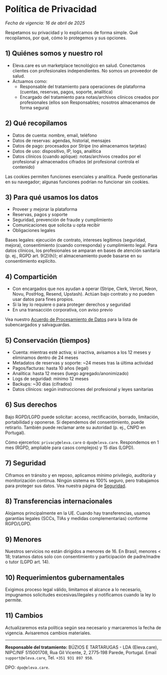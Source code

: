 # Política de Privacidad

_Fecha de vigencia: 16 de abril de 2025_

Respetamos su privacidad y lo explicamos de forma simple. Qué recopilamos, por qué, cómo lo protegemos y sus opciones.

## 1) Quiénes somos y nuestro rol

- Eleva.care es un marketplace tecnológico en salud. Conectamos clientes con profesionales independientes. No somos un proveedor de salud.
- Actuamos como:
  - Responsable del tratamiento para operaciones de plataforma (cuentas, reservas, pagos, soporte, analítica)
  - Encargado del tratamiento para notas/archivos clínicos creados por profesionales (ellos son Responsables; nosotros almacenamos de forma segura)

## 2) Qué recopilamos

- Datos de cuenta: nombre, email, teléfono
- Datos de reservas: agendas, historial, mensajes
- Datos de pago: procesados por Stripe (no almacenamos tarjetas)
- Datos de uso: dispositivo, IP, logs, analítica
- Datos clínicos (cuando aplique): notas/archivos creados por el profesional y almacenados cifrados (el profesional controla el contenido)

Las cookies permiten funciones esenciales y analítica. Puede gestionarlas en su navegador; algunas funciones podrían no funcionar sin cookies.

## 3) Para qué usamos los datos

- Proveer y mejorar la plataforma
- Reservas, pagos y soporte
- Seguridad, prevención de fraude y cumplimiento
- Comunicaciones que solicita u opta recibir
- Obligaciones legales

Bases legales: ejecución de contrato, intereses legítimos (seguridad, mejora), consentimiento (cuando corresponda) y cumplimiento legal. Para datos clínicos, los profesionales se amparan en bases de atención sanitaria (p. ej., RGPD art. 9(2)(h)); el almacenamiento puede basarse en su consentimiento explícito.

## 4) Compartición

- Con encargados que nos ayudan a operar (Stripe, Clerk, Vercel, Neon, Novu, PostHog, Resend, Upstash). Actúan bajo contrato y no pueden usar datos para fines propios.
- Si la ley lo requiere o para proteger derechos y seguridad
- En una transacción corporativa, con aviso previo

Vea nuestro [Acuerdo de Procesamiento de Datos](/legal/dpa) para la lista de subencargados y salvaguardas.

## 5) Conservación (tiempos)

- Cuenta: mientras esté activa; si inactiva, avisamos a los 12 meses y eliminamos dentro de 24 meses
- Metadatos de reservas y soporte: ~24 meses tras la última actividad
- Pagos/facturas: hasta 10 años (legal)
- Analítica: hasta 12 meses (luego agregado/anonimizado)
- Logs de seguridad: mínimo 12 meses
- Backups: ~30 días (cifrados)
- Datos clínicos: según instrucciones del profesional y leyes sanitarias

## 6) Sus derechos

Bajo RGPD/LGPD puede solicitar: acceso, rectificación, borrado, limitación, portabilidad y oponerse. Si dependemos del consentimiento, puede retirarlo. También puede reclamar ante su autoridad (p. ej., CNPD en Portugal).

Cómo ejercerlos: `privacy@eleva.care` o `dpo@eleva.care`. Respondemos en 1 mes (RGPD, ampliable para casos complejos) y 15 días (LGPD).

## 7) Seguridad

Ciframos en tránsito y en reposo, aplicamos mínimo privilegio, auditoría y monitorización continua. Ningún sistema es 100% seguro, pero trabajamos para proteger sus datos. Vea nuestra página de [Seguridad](/legal/security).

## 8) Transferencias internacionales

Alojamos principalmente en la UE. Cuando hay transferencias, usamos garantías legales (SCCs, TIAs y medidas complementarias) conforme RGPD/LGPD.

## 9) Menores

Nuestros servicios no están dirigidos a menores de 16. En Brasil, menores < 18; tratamos datos solo con consentimiento y participación de padre/madre o tutor (LGPD art. 14).

## 10) Requerimientos gubernamentales

Exigimos proceso legal válido, limitamos el alcance a lo necesario, impugnamos solicitudes excesivas/ilegales y notificamos cuando la ley lo permite.

## 11) Cambios

Actualizaremos esta política según sea necesario y marcaremos la fecha de vigencia. Avisaremos cambios materiales.

---

**Responsable del tratamiento:** BÚZIOS E TARTARUGAS - LDA (Eleva.care), NIPC/NIF 515001708, Rua Gil Vicente, 2, 2775‑198 Parede, Portugal. Email `support@eleva.care`, Tel. `+351 931 897 950`.

DPO: `dpo@eleva.care`.
